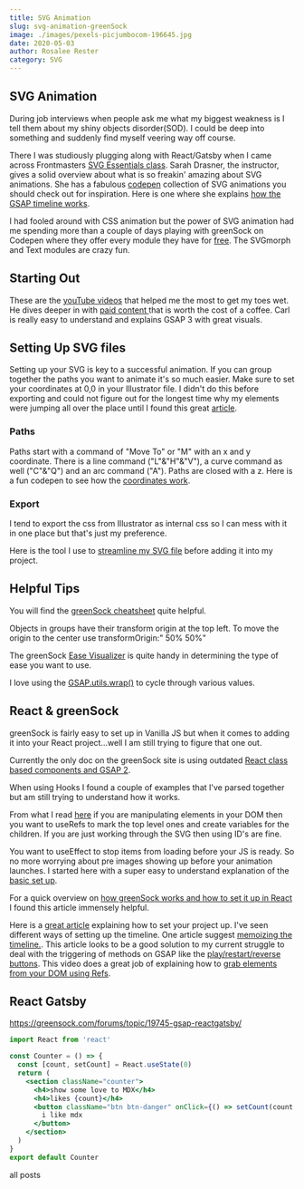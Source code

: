 ```yaml
---
title: SVG Animation
slug: svg-animation-greenSock
image: ./images/pexels-picjumbocom-196645.jpg
date: 2020-05-03
author: Rosalee Rester
category: SVG
---
```



## SVG Animation

During job interviews when people ask me what my biggest weakness is I tell them about my shiny objects disorder(SOD). I could be deep into something and suddenly find myself veering way off course.

There I was studiously plugging along with React/Gatsby when I came across Frontmasters [SVG Essentials class](https://frontendmasters.com/courses/svg-essentials-animation/). Sarah Drasner, the instructor, gives a solid overview about what is so freakin' amazing about SVG animations. She has a fabulous [codepen](https://codepen.io/sdras) collection of SVG animations you should check out for inspiration. Here is one where she explains [how the GSAP timeline works](https://codepen.io/sdras/pen/ByEWON).

I had fooled around with CSS animation but the power of SVG animation had me spending more than a couple of days playing with greenSock on Codepen where they offer every module they have for [free](https://codepen.io/greenSock/pen/OPqpRJ). The SVGmorph and Text modules are crazy fun.

## Starting Out

These are the [youTube videos](https://www.youtube.com/watch?v=u4hHfLrb7iQ&list=PLSkIx8U0TMvi4lb_gC9yYaFEoSxPyi5V6) that helped me the most to get my toes wet. He dives deeper in with [paid content ](https://www.creativecodingclub.com/bundles/creative-coding-club) that is worth the cost of a coffee. Carl is really easy to understand and explains GSAP 3 with great visuals.

## Setting Up SVG files

Setting up your SVG is key to a successful animation. If you can group together the paths you want to animate it's so much easier. Make sure to set your coordinates at 0,0 in your Illustrator file. I didn't do this before exporting and could not figure out for the longest time why my elements were jumping all over the place until I found this great [article](https://resourceatlanta.com/knowledgebase/preparing-adobe-illustrator-files-for-svg-interactivity/).

### Paths

Paths start with a command of "Move To" or "M" with an x and y coordinate. There is a line command ("L"&"H"&"V"), a curve command as well ("C"&"Q") and an arc command ("A"). Paths are closed with a z. Here is a fun codepen to see how the [coordinates work](https://codepen.io/anthonydugois/pen/mewdyZ).

### Export

I tend to export the css from Illustrator as internal css so I can mess with it in one place but that's just my preference.

Here is the tool I use to [streamline my SVG file](https://jakearchibald.github.io/svgomg/) before adding it into my project.

## Helpful Tips

You will find the [greenSock cheatsheet](https://greensock.com/cheatsheet/) quite helpful.

Objects in groups have their transform origin at the top left. To move the origin to the center use transformOrigin:" 50% 50%"

The greenSock [Ease Visualizer](https://greensock.com/ease-visualizer/) is quite handy in determining the type of ease you want to use.

I love using the [GSAP.utils.wrap()](https://www.snorkl.tv/use-GSAP-utils-wrap-to-cycle-through-array-values/) to cycle through various values.

## React & greenSock

greenSock is fairly easy to set up in Vanilla JS but when it comes to adding it into your React project...well I am still trying to figure that one out.

Currently the only doc on the greenSock site is using outdated [React class based components and GSAP 2](https://greenSock.com/react).

When using Hooks I found a couple of examples that I've parsed together but am still trying to understand how it works.

From what I read [here](https://blog.logrocket.com/animations-react-hooks-greensock/) if you are manipulating elements in your DOM then you want to useRefs to mark the top level ones and create variables for the children. If you are just working through the SVG then using ID's are fine.

You want to useEffect to stop items from loading before your JS is ready. So no more worrying about pre images showing up before your animation launches.
I started here with a super easy to understand explanation of the [basic set up](https://maggieappleton.com/greensock-react/).

For a quick overview on [how greenSock works and how to set it up in React](https://www.smashingmagazine.com/2020/09/animating-react-components-greensock/) I found this article immensely helpful.

Here is a [great article](https://roblahoda.com/blog/2020-01-27-getting-greensock-animation-GSAP-running-with-react-hooks/) explaining how to set your project up. I've seen different ways of setting up the timeline.
One article suggest [memoizing the timeline.](https://medium.com/javascript-in-plain-english/react-functions-GSAP-timelines-and-hooks-oh-my-ec7620b6bdc6).
This article looks to be a good solution to my current struggle to deal with the triggering of methods on GSAP like the [play/restart/reverse buttons](https://dev.to/billyjacoby/greensock-animations-using-react-hooks-5d1p).
This video does a great job of explaining how to [grab elements from your DOM using Refs](https://www.youtube.com/watch?v=d2kXe3QrHl8&list=PLgcPxVODYXGIT9iX0uHBUYQSyqGvafwHT&index=7).

## React Gatsby

https://greensock.com/forums/topic/19745-gsap-reactgatsby/

```jsx
import React from 'react'

const Counter = () => {
  const [count, setCount] = React.useState(0)
  return (
    <section className="counter">
      <h4>show some love to MDX</h4>
      <h4>likes {count}</h4>
      <button className="btn btn-danger" onClick={() => setCount(count + 1)}>
        i like mdx
      </button>
    </section>
  )
}
export default Counter
```

<Link to="/posts" className="btn center-btn">
  all posts
</Link>
